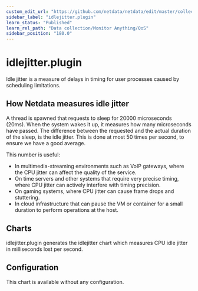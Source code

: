 ```yaml
---
custom_edit_url: "https://github.com/netdata/netdata/edit/master/collectors/idlejitter.plugin/README.md"
sidebar_label: "idlejitter.plugin"
learn_status: "Published"
learn_rel_path: "Data collection/Monitor Anything/QoS"
sidebar_position: "180.0"
---
```



# idlejitter.plugin

Idle jitter is a measure of delays in timing for user processes caused by scheduling limitations.

## How Netdata measures idle jitter

A thread is spawned that requests to sleep for 20000 microseconds (20ms).
When the system wakes it up, it measures how many microseconds have passed.
The difference between the requested and the actual duration of the sleep, is the idle jitter.
This is done at most 50 times per second, to ensure we have a good average. 

This number is useful:

- In multimedia-streaming environments such as VoIP gateways, where the CPU jitter can affect the quality of the service.
- On time servers and other systems that require very precise timing, where CPU jitter can actively interfere with timing precision.
- On gaming systems, where CPU jitter can cause frame drops and stuttering.
- In cloud infrastructure that can pause the VM or container for a small duration to perform operations at the host.

## Charts

idlejitter.plugin generates the idlejitter chart which measures CPU idle jitter in milliseconds lost per second. 

## Configuration

This chart is available without any configuration. 


